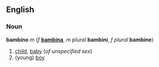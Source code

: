 ==English==
===Noun===
'''bambino''' ''m'' (''f'' '''[[bambina]]''', ''m plural'' '''bambini''', ''f plural'' '''bambine''')

#[[child]], [[baby]] (''of unspecified sex'')
#(young) [[boy]]